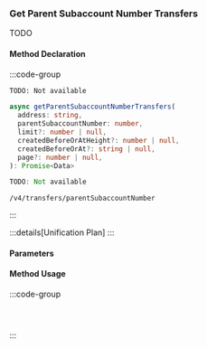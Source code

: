 ### Get Parent Subaccount Number Transfers

TODO

#### Method Declaration

:::code-group

```python [Python]
TODO: Not available
```

```typescript [TypeScript]
async getParentSubaccountNumberTransfers(
  address: string,
  parentSubaccountNumber: number,
  limit?: number | null,
  createdBeforeOrAtHeight?: number | null,
  createdBeforeOrAt?: string | null,
  page?: number | null,
): Promise<Data>
```

```rust [Rust]
TODO: Not available
```

```url [API]
/v4/transfers/parentSubaccountNumber
```

:::

:::details[Unification Plan]
:::

#### Parameters

#### Method Usage

:::code-group

```python [Python]
```

```typescript [TypeScript]
```

```rust [Rust]
```

:::

